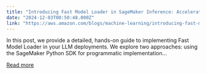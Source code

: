 ```yaml
---
title: "Introducing Fast Model Loader in SageMaker Inference: Accelerate autoscaling for your Large Language Models (LLMs) – Part 2"
date: "2024-12-03T00:50:48.000Z"
link: "https://aws.amazon.com/blogs/machine-learning/introducing-fast-model-loader-in-sagemaker-inference-accelerate-autoscaling-for-your-large-language-models-llms-part-2/"
---
```


In this post, we provide a detailed, hands-on guide to implementing Fast Model Loader in your LLM deployments. We explore two approaches: using the SageMaker Python SDK for programmatic implementation...

[Read more](https://aws.amazon.com/blogs/machine-learning/introducing-fast-model-loader-in-sagemaker-inference-accelerate-autoscaling-for-your-large-language-models-llms-part-2/)

